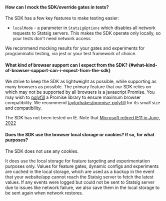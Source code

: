#### How can I mock the SDK/override gates in tests?

The SDK has a few key features to make testing easier:

- `localMode` - a parameter in `StatsigOptions` which disables all network requests to Statsig servers. This makes the SDK operate only locally, so your tests don't need network access

We recommend mocking results for your gates and experiments for programmatic testing, via jest or your test framework of choice.

#### What kind of browser support can I expect from the SDK? {#what-kind-of-browser-support-can-i-expect-from-the-sdk}

We strive to keep the SDK as lightweight as possible, while supporting as many browsers as possible. The primary feature that our SDK relies on which may not be supported by all browsers is a javascript Promise. You may wish to [polyfill](https://developer.mozilla.org/en-US/docs/Glossary/Polyfill) a Promise library to ensure maximum browser compatibility. We recommend [taylorhakes/promise-polyfill](https://github.com/taylorhakes/promise-polyfill) for its small size and compatibility.

The SDK has not been tested on IE. Note that [Microsoft retired IE11 in June, 2022](https://blogs.windows.com/windowsexperience/2021/05/19/the-future-of-internet-explorer-on-windows-10-is-in-microsoft-edge/)

#### Does the SDK use the browser local storage or cookies? If so, for what purposes?

The SDK does not use any cookies.

It does use the local storage for feature targeting and experimentation purposes only. Values for feature gates, dynamic configs and experiments are cached in the local storage, which are used as a backup in the event that your website/app cannot reach the Statsig server to fetch the latest values. If any events were logged but could not be sent to Statsig server due to issues like network failure, we also save them in the local storage to be sent again when network restores.
